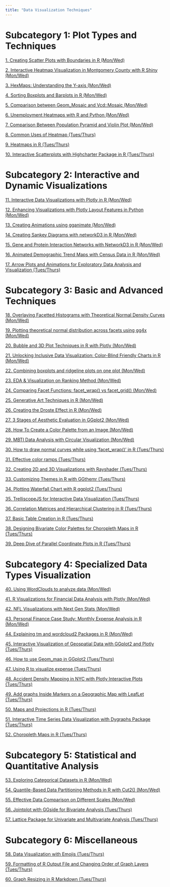 ```yaml
---
title: "Data Visualization Techniques"
---
```

# Subcategory 1: Plot Types and Techniques
[1. Creating Scatter Plots with Boundaries in R (Mon/Wed)](https://youtu.be/dCl9tISXSSQ)

[2. Interactive Heatmap Visualization in Montgomery County with R Shiny (Mon/Wed)](https://www.youtube.com/watch?v=nNI4SeSLgN0)

[3. HexMaps: Understanding the Y-axis (Mon/Wed)](https://youtu.be/mslzLw5v738)

[4. Sorting Boxplots and Barplots in R (Mon/Wed)](https://youtu.be/3RkNs3cyHlU)

[5. Comparison between Geom_Mosaic and Vcd::Mosaic (Mon/Wed)](https://drive.google.com/file/d/15vGCwVp3WpW1bFwdP_prFg1zRozqYERK/view?usp=sharing)

[6. Unemployment Heatmaps with R and Python (Mon/Wed)](https://youtu.be/BVLzry9EBGY)

[7. Comparison Between Population Pyramid and Violin Plot (Mon/Wed)](https://www.youtube.com/watch?v=jmLVh4yy58Y)

[8. Common Uses of Heatmap (Tues/Thurs)](https://youtu.be/mIg_5rwmGfo)

[9. Heatmaps in R (Tues/Thurs)](https://youtu.be/06sfnL8TpOI)

[10. Interactive Scatterplots with Highcharter Package  in R (Tues/Thurs)](https://youtu.be/SNbqdJmqtAw)


# Subcategory 2: Interactive and Dynamic Visualizations
[11. Interactive Data Visualizations with Plotly in R (Mon/Wed)](https://youtu.be/87ZuiR7SrfA)

[12. Enhancing Visualizations with Plotly Layout Features in Python (Mon/Wed)](https://www.youtube.com/watch?v=gM8yz6P7V0A)

[13. Creating Animations using gganimate (Mon/Wed)](https://www.youtube.com/watch?v=USw2AECFIkw)

[14. Creating Sankey Diagrams with networkD3 in R (Mon/Wed)](https://youtu.be/n43RMdALxvc)

[15.  Gene and Protein Interaction Networks with NetworkD3 in R (Mon/Wed)](https://www.youtube.com/watch?v=FdzTsrCvdkk)

[16. Animated Demographic Trend Maps with Census Data in R (Mon/Wed)](https://www.youtube.com/watch?v=aUJAHXfVrnw)

[17. Arrow Plots and Animations for Exploratory Data Analysis and Visualization (Tues/Thurs)](https://www.youtube.com/watch?v=rp4ahQtkXrM&ab_channel=YelamanSain)


# Subcategory 3: Basic and Advanced Techniques
[18. Overlaying Facetted Histograms with Theoretical Normal Density Curves (Mon/Wed)](https://www.youtube.com/watch?v=9wtvJz82oSw)

[19. Plotting theoretical normal distribution across facets using gg4x (Mon/Wed)](https://youtu.be/fyHNWSkcYpk)

[20. Bubble and 3D Plot Techniques in R with Plotly (Mon/Wed)](https://youtu.be/tpl4TEVOHCI)

[21. Unlocking Inclusive Data Visualization: Color-Blind Friendly Charts in R (Mon/Wed)](https://youtu.be/PudGAzRal_4)

[22. Combining boxplots and ridgeline plots on one plot (Mon/Wed)](https://www.youtube.com/watch?v=40MokoiI3Aw)

[23. EDA & Visualization on Ranking Method (Mon/Wed)](https://youtu.be/aG7t5I2zk9E)

[24. Comparing Facet Functions: facet_wrap() vs facet_grid() (Mon/Wed)](https://www.youtube.com/watch?v=6k39xguz4js)

[25. Generative Art Techniques in R (Mon/Wed)](https://youtu.be/ZAyUFSky0N8)

[26. Creating the Droste Effect in R (Mon/Wed)](https://youtu.be/nI1XMoUHn0o)

[27. 3 Stages of Aesthetic Evaluation in GGplot2 (Mon/Wed)](https://youtu.be/JV1eIjZ2EPA)

[28. How To Create a Color Palette from an Image (Mon/Wed)](https://www.youtube.com/watch?v=U6-6sXRUwoI)

[29. MBTI Data Analysis with Circular Visualization (Mon/Wed)](https://youtu.be/bQ6XQiVKSGU)

[30. How to draw normal curves while using 'facet_wrap()' in R (Tues/Thurs)](https://youtu.be/jLz0sf-UWug)

[31. Effective color ramps (Tues/Thurs)](https://youtu.be/8Ktp7bOyGNg)

[32. Creating 2D and 3D Visualizations with Rayshader (Tues/Thurs)](https://www.youtube.com/watch?v=7UHCfWN96d0)

[33. Customizing Themes in R with GGthemr (Tues/Thurs)](https://www.youtube.com/watch?v=IM6cCHPoP38&ab_channel=AustinSchaefer)

[34. Plotting Waterfall Chart with R ggplot2 (Tues/Thurs)](https://youtu.be/EaNv8NVBc_Q)

[35. TrelliscopeJS for Interactive Data Visualization (Tues/Thurs)](https://youtu.be/7qcQgLN8TnM)

[36. Correlation Matrices and Hierarchical Clustering in R (Tues/Thurs)](https://youtu.be/PhbY_ovIQIw)

[37. Basic Table Creation in R (Tues/Thurs)](https://youtu.be/SL9gkcZjGx4)

[38. Designing Bivariate Color Palettes for Choropleth Maps in R (Tues/Thurs)](https://www.youtube.com/watch?v=KrwS10RStbw)

[39. Deep Dive of Parallel Coordinate Plots in R (Tues/Thurs)](https://youtu.be/HTh5e7v54uM)


# Subcategory 4: Specialized Data Types Visualization
[40. Using WordClouds to analyze data (Mon/Wed)](https://youtu.be/GPHgiqD2XfE)

[41. R Visualizations for Financial Data Analysis with Plotly (Mon/Wed)](https://youtu.be/tbmGq7_TM-4)

[42. NFL Visualizations with Next Gen Stats (Mon/Wed)](https://youtu.be/xs0cGbjoseE)

[43. Personal Finance Case Study: Monthly Expense Analysis in R (Mon/Wed)](https://youtu.be/Q06kLBNwGc8)

[44. Explaining tm and wordcloud2 Packages in R (Mon/Wed)](https://youtu.be/1DR7mgeZuKE)

[45. Interactive Visualization of Geospatial Data with GGplot2 and Plotly (Tues/Thurs)](https://youtu.be/ui8R4zbRgo8)

[46. How to use Geom_map in GGplot2 (Tues/Thurs)](https://youtu.be/NqDyeAsKUm8)

[47. Using R to visualize expense (Tues/Thurs)](https://youtu.be/8lsHGKUn8A0)

[48. Accident Density Mapping in NYC with Plotly Interactive Plots (Tues/Thurs)](https://www.youtube.com/watch?v=tikmXPmjig8)

[49. Add graphs Inside Markers on a Geographic Map with LeafLet (Tues/Thurs)](https://youtu.be/cs6Mb3Kv7rA)

[50. Maps and Projections in R (Tues/Thurs)](https://youtu.be/xjwiaVM0G9A)

[51. Interactive Time Series Data Visualization with Dygraphs Package (Tues/Thurs)](https://youtu.be/71zl39yzwXM)

[52. Choropleth Maps in R (Tues/Thurs)](https://youtu.be/-hutMwiLO7A)


# Subcategory 5: Statistical and Quantitative Analysis
[53. Exploring Categorical Datasets in R (Mon/Wed)](https://youtu.be/s5ehRahj2pM?feature=shared)

[54. Quantile-Based Data Partitioning Methods in R with Cut2() (Mon/Wed)](https://youtu.be/BmxpApzmpqE)

[55. Effective Data Comparison on Different Scales (Mon/Wed)](https://www.youtube.com/watch?v=LG10EWIpCD4)

[56. Jointplot with GGside for Bivariate Analysis  (Tues/Thurs)](https://www.youtube.com/watch?v=bLQfqMvSh3g)

[57. Lattice Package for Univariate and Multivariate Analysis (Tues/Thurs)](https://youtu.be/wsrGQPPPmN4)


# Subcategory 6: Miscellaneous
[58. Data Visualization with Emojis (Tues/Thurs)](https://youtu.be/A-il70GvkkM)

[59. Formatting of R Output File and Changing Order of Graph Layers (Tues/Thurs)](https://www.youtube.com/watch?v=xj4HCy5Y3Yg)

[60. Graph Resizing in R Markdown (Tues/Thurs)](https://youtu.be/PWqMcgbISFI)


